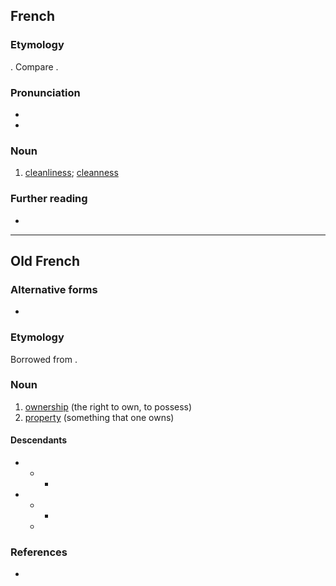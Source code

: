 ==French==

===Etymology===
{{af|fr|propre|-eté}}. Compare {{m|fr|propriété}}.

===Pronunciation===
* {{fr-IPA}}
* {{audio|fr|Fr-propreté.ogg|Audio}}

===Noun===
{{fr-noun|f}}

# [[cleanliness]]; [[cleanness]]

===Further reading===
* {{R:TLFi}}

----

==Old French==

===Alternative forms===
* {{l|fro|proprieté}}

===Etymology===
Borrowed from {{bor|fro|la|proprietas|proprietas, proprietatem}}.

===Noun===
{{fro-noun|f}} {{term-label|fro|often|Anglo-Norman}}

# [[ownership]] (the right to own, to possess)
# [[property]] (something that one owns)

====Descendants====
* {{desc|xno|propreté}}
** {{desc|bor=1|enm|propertee|properte|propirte|proprete}}
*** {{desc|en|property}}
* {{desc|frm|proprieté}}
** {{desc|enm|propriete|t=ownership|bor=1}}
*** {{desc|en|propriety}}
** {{desc|fr|propriété}}

===References===
* {{R:Anglo-Norman On-Line Hub}}